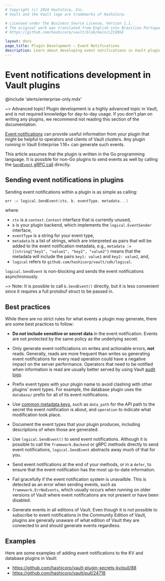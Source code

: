 ```yaml
---
# Copyright (c) 2024 HashiCorp, Inc.
# Vault and the Vault logo are trademarks of HashiCorp.

# Licensed under the Business Source License, Version 1.1.
# The original work was translated from English into Brazilian Portuguese.
# https://github.com/hashicorp/vault/blob/main/LICENSE

layout: docs
page_title: Plugin Development — Event Notifications
description: Learn about developing event notifications in Vault plugins.
---
```


# Event notifications development in Vault plugins

@include 'alerts/enterprise-only.mdx'

~> Advanced topic! Plugin development is a highly advanced topic in Vault, and
is not required knowledge for day-to-day usage. If you don't plan on writing any
plugins, we recommend not reading this section of the documentation.

[Event notifications](/vault/docs/concepts/events) can provide useful information from your plugin that might be helpful to operators and clients of Vault clusters. Any plugin running in Vault Enterprise 1.16+ can generate such events.

This article assumes that the plugin is written in the Go programming language.
It is possible for non-Go plugins to send events as well by calling the [`SendEvent` gRPC call](https://github.com/hashicorp/vault/blob/da00addcb60e5fc4fef308715c0a1bd81c475167/sdk/plugin/pb/backend.proto#L713) directly.

## Sending event notifications in plugins

Sending event notifications within a plugin is as simple as calling:

```go
err := logical.SendEvent(ctx, b, eventType, metadata...)
```

where:

- `ctx` is a `context.Context` interface that is currently unused,
- `b` is your plugin backend, which implements the `logical.EventSender` interface,
- `eventType` is a string for your event type,
- `metadata` is a list of strings, which are interpreted as pairs that will be added to the event notification metadata, e.g., `metadata := []string{"key1", "value1", "key2", "value2"}` means that the metadata will include the pairs `key1: value1` and `key2: value2`, and,
- `logical` refers to `github.com/hashicorp/vault/sdk/logical`.

`logical.SendEvent` is non-blocking and sends the event notifications asynchronously.

~> Note: It is possible to call `b.SendEvent()` directly, but it is less convenient since it requires a full protobuf struct to be passed in.

## Best practices

While there are no strict rules for what events a plugin may generate, there are some best practices to follow:

- **Do *not* include sensitive or secret data** in the event notification. Events are not protected by the same policy as the underlying secret.

- Only generate event notificiations on writes and actionable errors, **not** reads. Generally, reads are more frequent than writes so generating event notifications for every read operation could have a negative impact on the server performance. Operators that need to be notified when information is read are usually better served by using Vault [audit logs](/vault/docs/audit).

- Prefix event types with your plugin name to avoid clashing with other plugins' event types. For example, the database plugin uses the `database/` prefix for all of its event notifications.

- Use [common metadata keys](https://github.com/hashicorp/vault/blob/da00addcb60e5fc4fef308715c0a1bd81c475167/sdk/logical/events.go#L13-L25), such as `data_path` for the API path to the secret the event notification is about, and `operation` to indicate what modification took place.

- Document the event types that your plugin produces, including descriptions of when those are generated.

- Use `logical.SendEvent()` to send event notifications. Although it is possible to call the `framework.Backend` or gRPC methods directly to send event notifications, `logical.SendEvent` abstracts away much of that for you.

- Send event notifications at the end of your methods, or in a `defer`, to ensure that the event notification has the most up-to-date information.

- Fail gracefully if the event notification system is unavailble. This is detected as an error when sending events, such as `framework.ErrNoEvents`, which usually occurs when running on older versions of Vault where event notifications are not present or have been disabled.

- Generate events in all editions of Vault. Even though it is not possible to subscribe to event notifications in the Community Edition of Vault, plugins are generally unaware of what edition of Vault they are connected to and should generate events regardless.

## Examples

Here are some examples of adding event notifications to the KV and database plugins in Vault:

- https://github.com/hashicorp/vault-plugin-secrets-kv/pull/88
- https://github.com/hashicorp/vault/pull/24718
